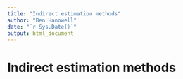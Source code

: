 ```yaml
---
title: "Indirect estimation methods"
author: "Ben Hanowell"
date: "`r Sys.Date()`"
output: html_document
---
```


# Indirect estimation methods

